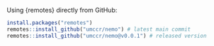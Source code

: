 Using {remotes} directly from GitHub:

```r
install.packages("remotes")
remotes::install_github("umccr/nemo") # latest main commit
remotes::install_github("umccr/nemo@v0.0.1") # released version
```
